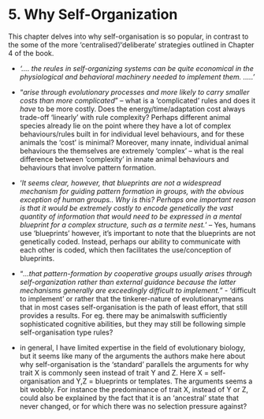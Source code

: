 # 5. Why Self-Organization

This chapter delves into why self-organisation is so popular, in contrast to the some of the 
more 'centralised'/'deliberate' strategies outlined in Chapter 4 of the book. 

* *'.... the reules in self-organizing systems can be quite economical in the physiological and behavioral
 machinery needed to implement them. .....'*
 
* "*arise through evolutionary processes and more likely to carry smaller costs than more complicated*" -- what is a 'complicated' rules
and does it *have* to be more costly. Does the energy/time/adaptation cost always trade-off 'linearly' with rule complexity?
Perhaps different animal species already lie on the point where they have a lot of complex behaviours/rules built in for
individual level behaviours, and for these animals the 'cost' is minimal? Moreover, many innate, individual animal behaviours the
themselves are extremely 'complex' -- what is the real difference between 'complexity' in innate animal behaviours and 
behaviours that involve pattern formation. 

* '*It seems clear, however, that blueprints are not a widespread mechanism for guiding pattern formation
 in groups, with the obvious exception of human groups.. Why is this? Perhaps one important reason is that it would be extremely costly to encode genetically the vast quantity of information that would need to be expressed in a mental blueprint for a complex structure,
 such as a termite nest.*' -- Yes, humans use 'blueprints' however, it's important to note that the blueprints are not genetically coded. 
 Instead, perhaps our ability to communicate with each other is coded, which then facilitates the use/conception of 
 blueprints. 
 
 * "*...that pattern-formation by cooperative groups usually arises through self-organization rather than external guidance because the latter mechanisms generally are exceedingly difficult to implement.*" - 'difficult to implement' or rather that the tinkerer-nature of evolutionarymeans that
 in most cases self-organisation is the path of least effort, that still provides a results. For eg. there may be animalswith 
 sufficiently sophisticated cognitive abilities, but they may still be following simple self-organisation type rules? 
 
 * in general, I have limited expertise in the field of evolutionary biology, but it seems like many of the arguments the authors
 make here about why self-organisation is the 'standard' parallels the arguments for why trait X is commonly seen instead
 of trait Y and Z. Here X = self-organisation and Y,Z = blueprints or templates. The arguments seems a bit wobbly. For instance
 the predominance of trait X, instead of Y or Z, could also be explained by the fact that it is an 'ancestral' state that never
 changed, or for which there was no selection pressure against?